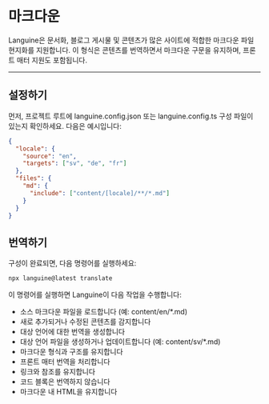 # 마크다운

Languine은 문서화, 블로그 게시물 및 콘텐츠가 많은 사이트에 적합한 마크다운 파일 현지화를 지원합니다. 이 형식은 콘텐츠를 번역하면서 마크다운 구문을 유지하며, 프론트 매터 지원도 포함됩니다.

---

## 설정하기

먼저, 프로젝트 루트에 languine.config.json 또는 languine.config.ts 구성 파일이 있는지 확인하세요. 다음은 예시입니다:

```json
{
  "locale": {
    "source": "en",
    "targets": ["sv", "de", "fr"]
  },
  "files": {
    "md": {
      "include": ["content/[locale]/**/*.md"]
    }
  }
}
```

## 번역하기

구성이 완료되면, 다음 명령어를 실행하세요:

```bash
npx languine@latest translate
```

이 명령어를 실행하면 Languine이 다음 작업을 수행합니다:

- 소스 마크다운 파일을 로드합니다 (예: content/en/*.md)
- 새로 추가되거나 수정된 콘텐츠를 감지합니다
- 대상 언어에 대한 번역을 생성합니다
- 대상 언어 파일을 생성하거나 업데이트합니다 (예: content/sv/*.md)
- 마크다운 형식과 구조를 유지합니다
- 프론트 매터 번역을 처리합니다
- 링크와 참조를 유지합니다
- 코드 블록은 번역하지 않습니다
- 마크다운 내 HTML을 유지합니다
